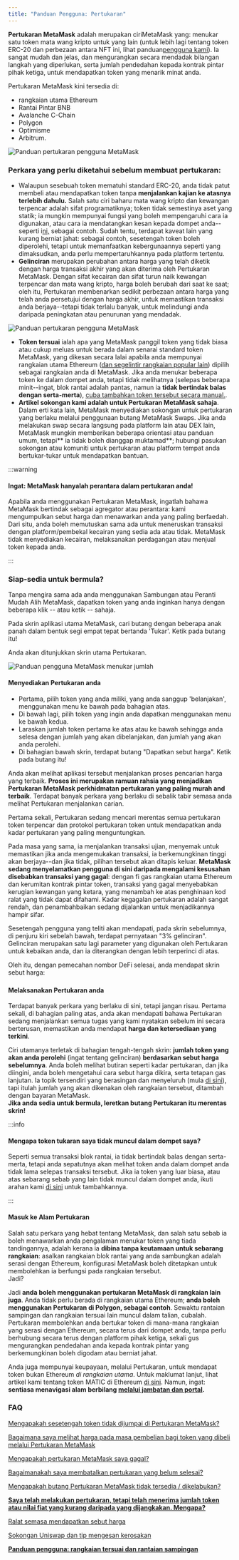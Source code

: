 ```yaml
---
title: "Panduan Pengguna: Pertukaran"
---
```


**Pertukaran MetaMask** adalah merupakan ciriMetaMask yang: menukar satu token mata wang kripto untuk yang lain (untuk lebih lagi tentang token ERC-20 dan perbezaan antara NFT ini, lihat panduan[pengguna kami](/managing-my-tokens/user-guide-tokens)). Ia sangat mudah dan jelas, dan mengurangkan secara mendadak bilangan langkah yang diperlukan, serta jumlah pendedahan kepada kontrak pintar pihak ketiga, untuk mendapatkan token yang menarik minat anda.

Pertukaran MetaMask kini tersedia di:

- rangkaian utama Ethereum
- Rantai Pintar BNB
- Avalanche C-Chain
- Polygon
- Optimisme
- Arbitrum.

<div class="center-container">
  <div class="img-medium">
    <img
      src={
        require("../../../../../img/i18n/legacy/MetaMask_user_guide_swaps.png")
          .default
      }
      alt="Panduan pertukaran pengguna MetaMask"
    />
  </div>
</div>

### **Perkara yang perlu diketahui sebelum membuat pertukaran:**

- Walaupun sesebuah token mematuhi standard ERC-20, anda tidak patut membeli atau mendapatkan token tanpa **menjalankan kajian ke atasnya terlebih dahulu.** Salah satu ciri baharu mata wang kripto dan kewangan terpencar adalah sifat programatiknya; token tidak semestinya aset yang statik; ia mungkin mempunyai fungsi yang boleh mempengaruhi cara ia digunakan, atau cara ia mendatangkan kesan kepada dompet anda-- seperti i[ni,](https://www.reddit.com/r/CryptoCurrency/comments/owkokz/scam_alert_vera_tokens/) sebagai contoh. Sudah tentu, terdapat kaveat lain yang kurang berniat jahat: sebagai contoh, sesetengah token boleh diperolehi, tetapi untuk memanfaatkan kebergunaannya seperti yang dimaksudkan, anda perlu mempertaruhkannya pada platform tertentu.
- **Gelinciran** merupakan perubahan antara harga yang telah diketik dengan harga transaksi akhir yang akan diterima oleh Pertukaran MetaMask. Dengan sifat kecairan dan sifat turun naik kewangan terpencar dan mata wang kripto, harga boleh berubah dari saat ke saat; oleh itu, Pertukaran membenarkan sedikit perbezaan antara harga yang telah anda persetujui dengan harga akhir, untuk memastikan transaksi anda berjaya--tetapi tidak terlalu banyak, untuk melindungi anda daripada peningkatan atau penurunan yang mendadak.

<div class="center-container">
  <div class="img-medium">
    <img
      src={
        require("../../../../../img/token-swaps/i-did-a-swap-but-received-fewer-tokens-or-less-fiat-value-than-i-expected-why-/MetaMask_user_guide_swaps_slippage.png")
          .default
      }
      alt="Panduan pertukaran pengguna MetaMask"
    />
  </div>
</div>

- **Token tersuai** ialah apa yang MetaMask panggil token yang tidak biasa atau cukup meluas untuk berada dalam senarai standard token MetaMask, yang dikesan secara lalai apabila anda mempunyai rangkaian utama Ethereum ([dan segelintir rangkaian popular lain](/managing-my-tokens/custom-tokens/how-to-display-tokens-in-metamask)) dipilih sebagai rangkaian anda di MetaMask. Jika anda menukar beberapa token ke dalam dompet anda, tetapi tidak melihatnya (selepas beberapa minit--ingat, blok rantai adalah pantas, namun ia **tidak bertindak balas dengan serta-merta**), [cuba tambahkan token tersebut secara manual.](/managing-my-tokens/custom-tokens/how-to-display-tokens-in-metamask).
- **Artikel sokongan kami adalah untuk Pertukaran MetaMask sahaja**. Dalam erti kata lain, MetaMask menyediakan sokongan untuk pertukaran yang berlaku melalui penggunaan butang MetaMask Swaps. Jika anda melakukan swap secara langsung pada platform lain atau DEX lain, MetaMask mungkin memberikan beberapa orientasi atau panduan umum, tetapi** ia tidak boleh dianggap muktamad**; hubungi pasukan sokongan atau komuniti untuk pertukaran atau platform tempat anda bertukar-tukar untuk mendapatkan bantuan.

:::warning

#### Ingat: MetaMask hanyalah perantara dalam pertukaran anda!

Apabila anda menggunakan Pertukaran MetaMask, ingatlah bahawa MetaMask bertindak sebagai agregator atau perantara: kami mengumpulkan sebut harga dan menawarkan anda yang paling berfaedah. Dari situ, anda boleh memutuskan sama ada untuk meneruskan transaksi dengan platform/pembekal kecairan yang sedia ada atau tidak. MetaMask tidak menyediakan kecairan, melaksanakan perdagangan atau menjual token kepada anda.

:::

### Siap-sedia untuk bermula?

Tanpa mengira sama ada anda menggunakan Sambungan atau Peranti Mudah Alih MetaMask, dapatkan token yang anda inginkan hanya dengan beberapa klik -- atau ketik -- sahaja.

Pada skrin aplikasi utama MetaMask, cari butang dengan beberapa anak panah dalam bentuk segi empat tepat bertanda 'Tukar'. Ketik pada butang itu!

Anda akan ditunjukkan skrin utama Pertukaran.

<div class="center-container">
  <div class="img-medium">
    <img
      src={
        require("../../../../../img/i18n/legacy/MetaMask_user_guide_swaps_amount.png")
          .default
      }
      alt="Panduan pengguna MetaMask menukar jumlah"
    />
  </div>
</div>

#### **Menyediakan Pertukaran anda**

- Pertama, pilih token yang anda miliki, yang anda sanggup 'belanjakan', menggunakan menu ke bawah pada bahagian atas.
- Di bawah lagi, pilih token yang ingin anda dapatkan menggunakan menu ke bawah kedua.
- Laraskan jumlah token pertama ke atas atau ke bawah sehingga anda selesa dengan jumlah yang akan dibelanjakan, dan jumlah yang akan anda perolehi.
- Di bahagian bawah skrin, terdapat butang "Dapatkan sebut harga". Ketik pada butang itu!

Anda akan melihat aplikasi tersebut menjalankan proses pencarian harga yang terbaik. **Proses ini merupakan ramuan rahsia yang menjadikan Pertukaran MetaMask perkhidmatan pertukaran yang paling murah and terbaik**. Terdapat banyak perkara yang berlaku di sebalik tabir semasa anda melihat Pertukaran menjalankan carian.

Pertama sekali, Pertukaran sedang mencari merentas semua pertukaran token terpencar dan protokol pertukaran token untuk mendapatkan anda kadar pertukaran yang paling menguntungkan.

Pada masa yang sama, ia menjalankan transaksi ujian, menyemak untuk memastikan jika anda mengemukakan transaksi, ia berkemungkinan tinggi akan berjaya--dan jika tidak, pilihan tersebut akan ditapis keluar. **MetaMask sedang menyelamatkan pengguna di sini daripada mengalami kesusahan disebabkan transaksi yang gagal**: dengan fi gas rangkaian utama Ethereum dan kerumitan kontrak pintar token, transaksi yang gagal menyebabkan kerugian kewangan yang ketara, yang menambah ke atas penghinaan kod ralat yang tidak dapat difahami. Kadar kegagalan pertukaran adalah sangat rendah, dan penambahbaikan sedang dijalankan untuk menjadikannya hampir sifar.

Sesetengah pengguna yang teliti akan mendapati, pada skrin sebelumnya, di penjuru kiri sebelah bawah, terdapat pernyataan "3% gelinciran". Gelinciran merupakan satu lagi parameter yang digunakan oleh Pertukaran untuk kebaikan anda, dan ia diterangkan dengan lebih terperinci di atas.

Oleh itu, dengan pemecahan nombor DeFi selesai, anda mendapat skrin sebut harga:

###

#### **Melaksanakan Pertukaran anda**

Terdapat banyak perkara yang berlaku di sini, tetapi jangan risau. Pertama sekali, di bahagian paling atas, anda akan mendapati bahawa Pertukaran sedang menjalankan semua tugas yang kami nyatakan sebelum ini secara berterusan, memastikan anda mendapat **harga dan ketersediaan yang terkini**.

Ciri utamanya terletak di bahagian tengah-tengah skrin: **jumlah token yang akan anda perolehi** (ingat tentang gelinciran) **berdasarkan sebut harga sebelumnya**. Anda boleh melihat butiran seperti kadar pertukaran, dan jika diingini, anda boleh mengetahui cara sebut harga dikira, serta tetapan gas lanjutan. Ia topik tersendiri yang berasingan dan menyeluruh (mula [di sini](/transactions-and-gas/gas-fees/user-guide-gas)), tapi itulah jumlah yang akan dikenakan oleh rangkaian tersebut, ditambah dengan bayaran MetaMask.\
**Jika anda sedia untuk bermula, leretkan butang Pertukaran itu merentas skrin!**

:::info

#### Mengapa token tukaran saya tidak muncul dalam dompet saya?

Seperti semua transaksi blok rantai, ia tidak bertindak balas dengan serta-merta, tetapi anda sepatutnya akan melihat token anda dalam dompet anda tidak lama selepas transaksi tersebut. Jika ia token yang luar biasa, atau atas sebarang sebab yang lain tidak muncul dalam dompet anda, ikuti arahan kami [di sini](/managing-my-tokens/custom-tokens/how-to-display-tokens-in-metamask) untuk tambahkannya.

:::

#### **Masuk ke Alam Pertukaran**

Salah satu perkara yang hebat tentang MetaMask, dan salah satu sebab ia boleh menawarkan anda pengalaman menukar token yang tiada tandingannya, adalah kerana ia **dibina tanpa keutamaan untuk sebarang rangkaian**: asalkan rangkaian blok rantai yang anda sambungkan adalah serasi dengan Ethereum, konfigurasi MetaMask boleh ditetapkan untuk membolehkan ia berfungsi pada rangkaian tersebut.\
Jadi?

Jadi **anda boleh menggunakan pertukaran MetaMask di rangkaian lain juga**. Anda tidak perlu berada di rangkaian utama Ethereum; **anda boleh menggunakan Pertukaran di Polygon, sebagai contoh**. Sewaktu rantaian sampingan dan rangkaian tersuai lain muncul dalam talian, cubalah. Pertukaran membolehkan anda bertukar token di mana-mana rangkaian yang serasi dengan Ethereum, secara terus dari dompet anda, tanpa perlu berhubung secara terus dengan platform pihak ketiga, sekali gus mengurangkan pendedahan anda kepada kontrak pintar yang berkemungkinan boleh digodam atau berniat jahat.

Anda juga mempunyai keupayaan, melalui Pertukaran, untuk mendapat token bukan Ethereum _di rangkaian utama_. Untuk maklumat lanjut, lihat artikel kami tentang token MATIC di Ethereum [di sini](https://support.metamask.io/hc/en-us/articles/4404417979035). Namun, ingat: **sentiasa menavigasi alam berbilang [melalui jambatan dan portal](/networks-and-sidechains/managing-networks/user-guide-custom-networks-and-sidechains).**

### **FAQ**

[Mengapakah sesetengah token tidak dijumpai di Pertukaran MetaMask?](/token-swaps/why-are-some-tokens-missing-from-metamask-swaps)

[Bagaimana saya melihat harga pada masa pembelian bagi token yang dibeli melalui Pertukaran MetaMask](/token-swaps/how-do-i-see-the-price-at-time-of-purchase-for-tokens-bought-through-swaps)

[Mengapakah pertukaran MetaMask saya gagal?](/token-swaps/why-did-my-metamask-swap-fail)

[Bagaimanakah saya membatalkan pertukaran yang belum selesai?](/token-swaps/how-to-cancel-a-pending-swap)

[Mengapakah butang Pertukaran MetaMask tidak tersedia / dikelabukan?](/token-swaps/why-is-the-metamask-swap-button-unavailable---greyed-out)

**[Saya telah melakukan pertukaran, tetapi telah menerima jumlah token atau nilai fiat yang kurang daripada yang dijangkakan. Mengapa?](/token-swaps/i-did-a-swap-but-received-fewer-tokens-or-less-fiat-value-than-i-expected-why-)**

[Ralat semasa mendapatkan sebut harga](/token-swaps/error-fetching-quote)

[Sokongan Uniswap dan tip mengesan kerosakan](/token-swaps/uniswap-support-and-troubleshooting-tips)

**[Panduan pengguna: rangkaian tersuai dan rantaian sampingan](/networks-and-sidechains/managing-networks/user-guide-custom-networks-and-sidechains)**
